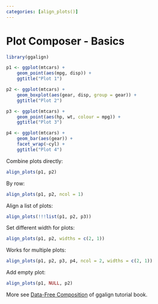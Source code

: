 ```yaml
---
categories: [align_plots()]
---
```


# Plot Composer - Basics

```r
library(ggalign)
```

```r
p1 <- ggplot(mtcars) +
    geom_point(aes(mpg, disp)) +
    ggtitle("Plot 1")

p2 <- ggplot(mtcars) +
    geom_boxplot(aes(gear, disp, group = gear)) +
    ggtitle("Plot 2")

p3 <- ggplot(mtcars) +
    geom_point(aes(hp, wt, colour = mpg)) +
    ggtitle("Plot 3")

p4 <- ggplot(mtcars) +
    geom_bar(aes(gear)) +
    facet_wrap(~cyl) +
    ggtitle("Plot 4")
```

Combine plots directly:
```r
align_plots(p1, p2)
```

By row:

```r
align_plots(p1, p2, ncol = 1)
```

Align a list of plots:

```r
align_plots(!!!list(p1, p2, p3))
```

Set different width for plots:

```r
align_plots(p1, p2, widths = c(2, 1))
```

Works for multiple plots:

```r
align_plots(p1, p2, p3, p4, ncol = 2, widths = c(2, 1))
```

Add empty plot:

```r
align_plots(p1, NULL, p2)
```

More see [Data-Free Composition](https://yunuuuu.github.io/ggalign-book/data-free.html) of ggalign tutorial book.

